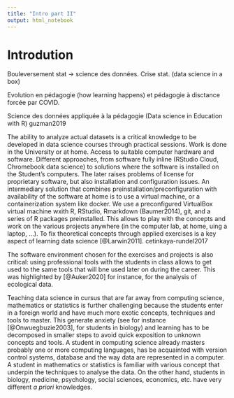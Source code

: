 ```yaml
---
title: "Intro part II"
output: html_notebook
---
```


# Introdution

Bouleversement stat -> science des données. Crise stat. (data science in a box)

Evolution en pédagogie (how learning happens) et pédagogie à disctance forcée par COVID.

Science des données appliquée à la pédagogie (Data science in Education with R) guzman2019

<!-- Guyliann

Les cours de biostatistiques de l'Université de Mons du cursus en biologie sont complètement revue afin de proposer des cours de sciences des données biologiques. 

en classe inversée. Ces nouveaux cours intégrent des notions de biostastique ainsi que des notions sur la gestion de projet, la gestion de version, la recherche reproductible et l'open data.

L'approche en classe inversée permet de rendre les étudiants actif de leur apprentissage, ce qui a pour avantage d'améliorer les résultats des étudiants [@Freeman2014]. 

-->

The ability to analyze actual datasets is a critical knowledge to be developed in data science courses through practical sessions. Work is done in the University or at home. Access to suitable computer hardware and software. Different approaches, from software fully inline (RStudio Cloud, Chromebook data science) to solutions where the software is installed on the Student's computers. The later raises problems of license for proprietary software, but also installation and configuration issues. An intermediary solution that combines preinstallation/preconfiguration with availability of the software at home is to use a virtual machine, or a containerization system like docker. We use a preconfigured VirtualBox virtual machine wxith R, RStudio, Rmarkdown (Baumer2014), git, and a series of R packages preinstalled. This allows to play with the concepts and work on the various projects anywhere (in the computer lab, at home, uing a laptop, ...). To fix theoretical concepts through applied exercises is a key aspect of learning data science [@Larwin2011].  cetinkaya-rundel2017

The software environment chosen for the exercises and projects is also critical: using professional tools with the students in class allows to get used to the same tools that will bne used later on during the career. This was highlighted by [@Auker2020] for instance, for the analysis of ecological data.

Teaching data science in cursus that are far away from computing science, mathematics or statistics is further challenging because the students enter in a foreign world and have much more exotic concepts, techniques and tools to master. This generate anxiety (see for instance [@Onwuegbuzie2003], for students in biology) and learning has to be decomposed in smaller steps to avoid quick exposition to unknown concepts and tools. A student in computing science already masters probably one or more computing languages, has be acquainted with version control systems, database and the way data are represented in a computer. A student in mathematics or statistics is familiar with various concept that underpin the techniques to analyse the data. On the other hand, students in biology, medicine, psychology, social sciences, economics, etc. have very different *a priori* knowledges. 
